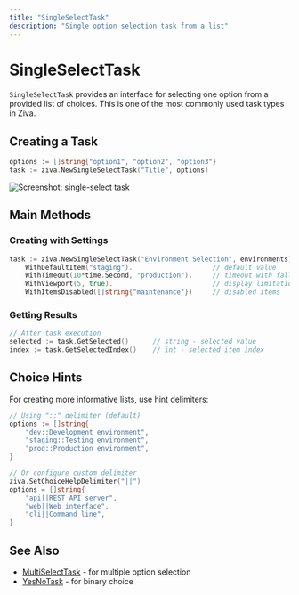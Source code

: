 ```yaml
---
title: "SingleSelectTask"
description: "Single option selection task from a list"
---
```


# SingleSelectTask

`SingleSelectTask` provides an interface for selecting one option from a provided list of choices. This is one of the most commonly used task types in Ziva.

## Creating a Task

```go
options := []string{"option1", "option2", "option3"}
task := ziva.NewSingleSelectTask("Title", options)
```

![Screenshot: single-select task](/images/pic_2.png)

## Main Methods

### Creating with Settings

```go
task := ziva.NewSingleSelectTask("Environment Selection", environments).
    WithDefaultItem("staging").                    // default value
    WithTimeout(10*time.Second, "production").     // timeout with fallback
    WithViewport(5, true).                         // display limitation
    WithItemsDisabled([]string{"maintenance"})     // disabled items
```

### Getting Results

```go
// After task execution
selected := task.GetSelected()      // string - selected value
index := task.GetSelectedIndex()    // int - selected item index
```

## Choice Hints

For creating more informative lists, use hint delimiters:

```go
// Using "::" delimiter (default)
options := []string{
    "dev::Development environment",
    "staging::Testing environment", 
    "prod::Production environment",
}

// Or configure custom delimiter
ziva.SetChoiceHelpDelimiter("||")
options = []string{
    "api||REST API server",
    "web||Web interface",
    "cli||Command line",
}
```

## See Also

- [MultiSelectTask](/en/components/multiselect-task) - for multiple option selection
- [YesNoTask](/en/components/yesno-task) - for binary choice

